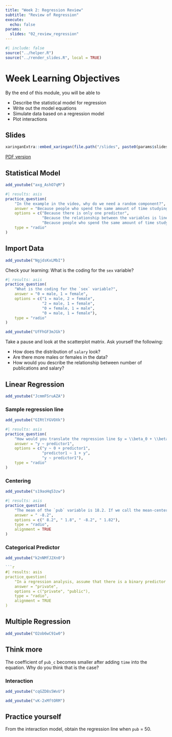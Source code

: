 ```yaml
---
title: "Week 2: Regression Review"
subtitle: "Review of Regression"
execute:
  echo: false
params:
  slides: "02_review_regression"
---
```


```r
#| include: false
source("../helper.R")
source("../render_slides.R", local = TRUE)
```

# Week Learning Objectives

By the end of this module, you will be able to

- Describe the statistical model for regression
- Write out the model equations
- Simulate data based on a regression model
- Plot interactions

## Slides

```r
xaringanExtra::embed_xaringan(file.path("/slides", paste0(params$slides, ".html")))
```

[PDF version](`r file.path("/slides", paste0(params$slides, ".pdf"))`){target="_blank"}

::: {.panel-tabset}

## Statistical Model

```r
add_youtube("axg_AshO7qM")
```

```r
#| results: asis
practice_question(
    "In the example in the video, why do we need a random component?",
    answer = "Because people who spend the same amount of time studying do not always have the same mastery level",
    options = c("Because there is only one predictor",
                "Because the relationship between the variables is linear",
                "Because people who spend the same amount of time studying do not always have the same mastery level"),
    type = "radio"
)
```

## Import Data

```r
add_youtube("NgjdsKxLMbI")
```

Check your learning: What is the coding for the `sex` variable?

```r
#| results: asis
practice_question(
    "What is the coding for the `sex` variable?",
    answer = "0 = male, 1 = female",
    options = c("1 = male, 2 = female",
                "2 = male, 1 = female",
                "0 = female, 1 = male",
                "0 = male, 1 = female"),
    type = "radio"
)
```

```r
add_youtube("UfFhGF3mJGk")
```

::: {.callout-note icon=false}

Take a pause and look at the scatterplot matrix. Ask yourself the following:

- How does the distribution of `salary` look?
- Are there more males or females in the data?
- How would you describe the relationship between number of publications and salary?

:::

## Linear Regression

```r
add_youtube("JcmmFSruAZA")
```

### Sample regression line

```r
add_youtube("GIRtlYGVOXk")
```

```r
#| results: asis
practice_question(
    "How would you translate the regression line $y = \\beta_0 + \\beta_1 \\text{predictor1}$ into R?",
    answer = "y ~ predictor1",
    options = c("y ~ 0 + predictor1",
                "predictor1 ~ 1 + y",
                "y ~ predictor1"),
    type = "radio"
)
```

### Centering

```r
add_youtube("s19aoHq53zw")
```

```r
#| results: asis
practice_question(
    "The mean of the `pub` variable is 18.2. If we call the mean-centered version of it as `pub_c`, what should be the value of `pub_c` for someone with 10 publications?",
    answer = " -8.2",
    options = c(" 8.2", " 1.8", " -8.2", " 1.82"),
    type = "radio",
    alignment = TRUE
)
```

### Categorical Predictor

```r
add_youtube("k2nNMfJ2Xn0")
```

```r
```r
#| results: asis
practice_question(
    "In a regression analysis, assume that there is a binary predictor that indicates whether a school is public (coded as 0) or private (coded as 1). If the coefficient for that predictor is 1.5, which category has a higher predicted score?",
    answer = "private",
    options = c("private", "public"),
    type = "radio",
    alignment = TRUE
)
```

## Multiple Regression

```r
add_youtube("O2ob6wC91w0")
```

::: {.callout-note icon=false}

## Think more

The coefficient of `pub_c` becomes smaller after adding `time` into the equation. Why do you think that is the case?

:::

### Interaction

```r
add_youtube("cqGZD8s5WvU")
```

```r
add_youtube("vK-2xMftORM")
```

::: {.callout-note icon=false}

## Practice yourself

From the interaction model, obtain the regression line when `pub` = 50.

:::

:::
